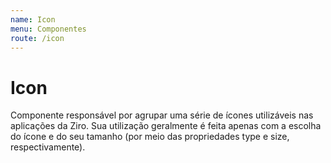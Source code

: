 ```yaml
---
name: Icon
menu: Componentes
route: /icon
---
```



# Icon
Componente responsável por agrupar uma série de ícones utilizáveis nas aplicações da Ziro. Sua utilização geralmente é feita apenas com a escolha do ícone e do seu tamanho (por meio das propriedades type e size, respectivamente).

<Playground>
    <div style={{...containerDocz, display: 'grid', gridTemplateColumns: '1fr 1fr 1fr 1fr 1fr 1fr', gridRowGap: '20px', alignContent: 'start', justifyItems: 'center'}}>
		<Icon type='ziro' size={24} />
		<Icon type='amex' size={24} />
		<Icon type='visa' size={24} />
		<Icon type='mastercard' size={24} />
		<Icon type='elo' size={24} />
		<Icon type='hiper' size={24} />
		<Icon type='success' />
		<Icon type='alert' />
		<Icon type='warning' />
		<Icon type='pen' />
		<Icon type='close' />
		<Icon type='menu' />
		<Icon type='truck' />
		<Icon type='card' />
		<Icon type='user' />
		<Icon type='logout' />
		<Icon type='shopping' />
		<Icon type='back' />
		<Icon type='cnpj' />
		<Icon type='whats' size={24} />
		<Icon type='lock' />
		<Icon type='email' />
		<Icon type='calendar' />
		<Icon type='id' />
		<Icon type='location' />
		<Icon type='facebook' size={24} />
		<Icon type='instagram' size={24} />
		<Icon type='money' size={24} />
		<Icon type='gear' size={24} />
		<Icon type='present' size={24} />
		<Icon type='trending' size={24} />
		<Icon type='globe' size={24} />
		<Icon type='add' size={24} />
		<Icon type='send' size={24} />
		<Icon type='filter' size={24} />
		<Icon type='file' size={24} />
		<Icon type='help' size={24} />
		<Icon type='headphone' size={24} />
	</div>
</Playground>

<Props of={Icon} />